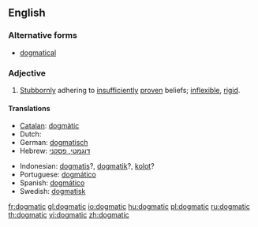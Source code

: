 ==English==

===Alternative forms===
* [[dogmatical]]

===Adjective===
{{en-adj}}

# [[stubbornly|Stubbornly]] adhering to [[insufficiently]] [[proven]] beliefs; [[inflexible]], [[rigid]].

====Translations====
{{trans-top|stubbornly adhering to insufficiently proven beliefs}}
* [[Catalan]]: [[dogmàtic]]
* Dutch: {{t+|nl|dogmatisch}}
* German: [[dogmatisch]]
* Hebrew: [[דוגמטי, פסקני]]
{{trans-mid}}
* Indonesian: [[dogmatis]]?, [[dogmatik]]?, [[kolot]]?
* Portuguese: [[dogmático]]
* Spanish: [[dogmático]]
* Swedish: [[dogmatisk]]
{{trans-bottom}}

[[fr:dogmatic]]
[[gl:dogmatic]]
[[io:dogmatic]]
[[hu:dogmatic]]
[[pl:dogmatic]]
[[ru:dogmatic]]
[[th:dogmatic]]
[[vi:dogmatic]]
[[zh:dogmatic]]